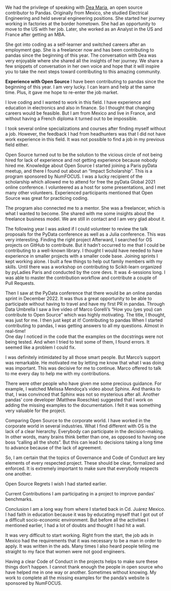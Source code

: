 We had the privilege of speaking with [Dea Maria](https://www.linkedin.com/in/dea-mar%C3%ADa-l%C3%A9on-11a792/), an open source contributor to Pandas. Originally from Mexico, she studied Electrical Engineering and held several engineering positions. She started her journey working in factories at the border hometown. She had an opportunity to move to the US with her job. Later,   she worked as an Analyst in the US and France after getting an MBA. 


She got into coding as a self-learner and switched careers after an employment gap. She is a  freelancer now and has been contributing to pandas since the beginning of this year. The conversation with Dea was very enjoyable where she shared all the insights of her journey. We share a few snippets of conversation in her own voice and hope that it will inspire you to take the next steps toward contributing to this amazing community. 

**Experience with Open Source**
I have been contributing to pandas since the beginning of this year. I am very lucky. I can learn and help at the same time. Plus, it gave me hope to re-enter the job market. 

I love coding and I wanted to work in this field. I have experience and education in electronics and also in finance. So I thought that changing careers would be feasible. But I am from Mexico and live in France, and without having a French diploma it turned out to be impossible.

I took several online specializations and courses after finding myself without a job. However, the feedback I had from headhunters was that I did not have work experience in this field. It was not possible to find a job in my previous field either.

Open Source turned out to be the solution to the vicious circle of not being hired for lack of experience and not getting experience because nobody hired me.
Knowledge about Open Source
I started joining a Paris pyData meetup, and there I found out about an “Impact Scholarship”. This is a program sponsored by NumFOCUS. I was a lucky recipient of the scholarship which allowed me to attend for free the pyData Global 2021 online conference. I volunteered as a host for some presentations, and I met many other volunteers. Experienced participants mentioned that Open Source was great for practicing coding.

The program also connected me to a mentor. She was a freelancer, which is what I wanted to become. She shared with me some insights about the freelance business model. We are still in contact and I am very glad about it. 

The following year I was asked if I could volunteer to review the talk proposals for the PyData conference as well as a Julia conference. This was very interesting.
Finding the right project
Afterward, I searched for OS projects on GitHub to contribute. But it hadn’t occurred to me that I could be contributing to a well-known library. I thought I would have needed to have experience in smaller projects with a smaller code base.
Joining sprints
I kept working alone. I built a few things to help out family members with my skills. Until there was a workshop on contributing to Scikit-learn organized by pyLadies Paris and conducted by the core devs. It was 4-sessions long. I was able to master the contribution workflow and contribute a couple of Pull Requests.

Then I saw at the PyData conference that there would be an online pandas sprint in December 2022. It was thus a great opportunity to be able to participate without having to travel and have my first PR in pandas. 
Through Data Umbrella I saw a live video of Marco Gorelli’s “How you (yes you) can contribute to Open Source” which was highly motivating. The title, I thought, was just for me. I then just kept at it!
Contributing to pandas
When I started contributing to pandas, I was getting answers to all my questions. Almost in real-time!  
One day I noticed in the code that the examples on the docstrings were not being tested. And when I tried to test some of them, I found errors. It seemed like a problem I could fix. 

I was definitely intimidated by all those smart people. But Marco’s support was remarkable. He motivated me by letting me know that what I was doing was important. This was decisive for me to continue. Marco offered to talk to me every day to help me with my contributions.

There were other people who have given me some precious guidance. For example, I watched Melissa Mendoça’s video about Sphinx. And thanks to that, I was convinced that Sphinx was not so mysterious after all.
Another pandas’ core developer (Matthew Roeschke) suggested that I work on adding the missing examples to the documentation. I felt it was something very valuable for the project.

Comparing Open Source to the corporate world. 
I have worked in the corporate world in several industries. What I find different with OS is the lack of a clear hierarchy. Everybody can participate in the decision-making. In other words, many brains think better than one, as opposed to having one boss “calling all the shots”. But this can lead to decisions taking a long time to advance because of the lack of agreement.

So, I am certain that the topics of Governance and Code of Conduct are key elements of every respected project. These should be clear, formalized and enforced. It is extremely important to make sure that everybody respects one another. 

Open Source Regrets
I wish I had started earlier.

Current Contributions
I am participating in a project to improve pandas' benchmarks. 


Conclusion 
I am a long way from where I started back in Cd. Juárez Mexico. I had faith in education because it was by educating myself that I got out of a difficult socio-economic environment. But before all the activities I mentioned earlier, I had a lot of doubts and thought I had hit a wall. 

It was very difficult to start working. Right from the start, the job ads in Mexico had the requirements that it was necessary to be a man in order to apply. It was written in the ads. Many times I also heard people telling me straight to my face that women were not good engineers. 

Having a clear Code of Conduct in the projects helps to make sure these things don’t happen. 
I cannot thank enough the people in open source who have helped me in one way or another. Sometimes without knowing. My work to complete all the missing examples for the panda’s website is sponsored by NumFOCUS.




